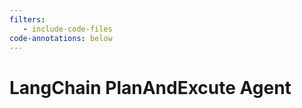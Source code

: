 ```yaml
---
filters:
   - include-code-files
code-annotations: below
---
```


# LangChain PlanAndExcute Agent {#sec-lc_pae}